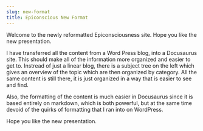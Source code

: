 ```yaml
---
slug: new-format
title: Epiconscious New Format
---
```


Welcome to the newly reformatted Epiconsciousness site.  Hope you like the new presentation.  

<!-- truncate -->

I have transferred all the content from a Word Press blog, into a Docusaurus site.  This should make all of the information more organized and easier to get to.  Instread of just a linear blog, there is a subject tree on the left which gives an overview of the topic which are then organized by category.  All the same content is still there, it is just organized in a way that is easier to see and find.

Also, the formatting of the content is much easier in Docusaurus since it is based entirely on markdown, which is both powerful, but at the same time devoid of the quirks of formatting that I ran into on WordPress.  

Hope you like the new presentation.  